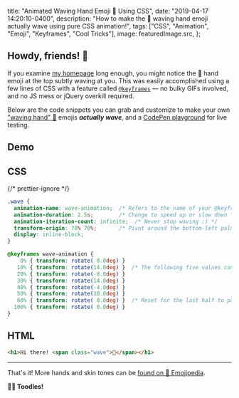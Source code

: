 
  title: "Animated Waving Hand Emoji 👋 Using CSS",
  date: "2019-04-17 14:20:10-0400",
  description: "How to make the 👋 waving hand emoji actually wave using pure CSS animation!",
  tags: ["CSS", "Animation", "Emoji", "Keyframes", "Cool Tricks"],
  image: featuredImage.src,
};

## Howdy, friends! 👋

If you examine [my homepage](/) long enough, you might notice the 👋 hand emoji at the top subtly waving at you. This was easily accomplished using a few lines of CSS with a feature called [`@keyframes`](https://developer.mozilla.org/en-US/docs/Web/CSS/@keyframes) — no bulky GIFs involved, and no JS mess or jQuery overkill required.

Below are the code snippets you can grab and customize to make your own ["waving hand" 👋](https://emojipedia.org/waving-hand-sign/) emojis **_actually wave_**, and a [CodePen playground](https://codepen.io/jakejarvis/pen/pBZWZw) for live testing.

## Demo

<CodePen username="jakejarvis" id="pBZWZw" defaultTab="css" />

## CSS

{/* prettier-ignore */}
```css showLineNumbers
.wave {
  animation-name: wave-animation;  /* Refers to the name of your @keyframes element below */
  animation-duration: 2.5s;        /* Change to speed up or slow down */
  animation-iteration-count: infinite;  /* Never stop waving :) */
  transform-origin: 70% 70%;       /* Pivot around the bottom-left palm */
  display: inline-block;
}

@keyframes wave-animation {
    0% { transform: rotate( 0.0deg) }
   10% { transform: rotate(14.0deg) }  /* The following five values can be played with to make the waving more or less extreme */
   20% { transform: rotate(-8.0deg) }
   30% { transform: rotate(14.0deg) }
   40% { transform: rotate(-4.0deg) }
   50% { transform: rotate(10.0deg) }
   60% { transform: rotate( 0.0deg) }  /* Reset for the last half to pause */
  100% { transform: rotate( 0.0deg) }
}
```

## HTML

```html
<h1>Hi there! <span class="wave">👋</span></h1>
```

---

That's it! More hands and skin tones can be [found on 📕 Emojipedia](https://emojipedia.org/search/?q=waving+hand).

**👋🏼 Toodles!**
